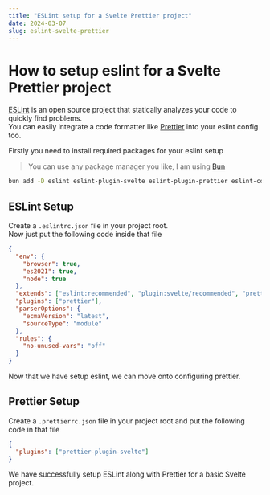 ```yaml
---
title: "ESLint setup for a Svelte Prettier project"
date: 2024-03-07
slug: eslint-svelte-prettier
---
```


# How to setup eslint for a Svelte Prettier project

[ESLint](https://eslint.org/) is an open source project that statically analyzes your code to quickly find problems.<br/>
You can easily integrate a code formatter like [Prettier](https://prettier.io/) into your eslint config too.

Firstly you need to install required packages for your eslint setup
> You can use any package manager you like, I am using [Bun](https://bun.sh/)
```sh
bun add -D eslint eslint-plugin-svelte eslint-plugin-prettier eslint-config-prettier prettier prettier-plugin-svelte
```

## ESLint Setup

Create a `.eslintrc.json` file in your project root.<br/>
Now just put the following code inside that file
```json
{
  "env": {
    "browser": true,
    "es2021": true,
    "node": true
  },
  "extends": ["eslint:recommended", "plugin:svelte/recommended", "prettier"],
  "plugins": ["prettier"],
  "parserOptions": {
    "ecmaVersion": "latest",
    "sourceType": "module"
  },
  "rules": {
    "no-unused-vars": "off"
  }
}
```

Now that we have setup eslint, we can move onto configuring prettier.

## Prettier Setup

Create a `.prettierrc.json` file in your project root and put the following code in that file
```json
{
  "plugins": ["prettier-plugin-svelte"]
}
```

We have successfully setup ESLint along with Prettier for a basic Svelte project.
